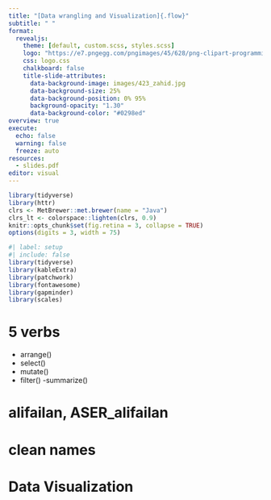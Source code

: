 ```yaml
---
title: "[Data wrangling and Visualization]{.flow}"
subtitle: " "
format:
  revealjs:
    theme: [default, custom.scss, styles.scss]
    logo: "https://e7.pngegg.com/pngimages/45/628/png-clipart-programming-language-computational-statistics-rstudio-others-blue-angle.png"
    css: logo.css
    chalkboard: false
    title-slide-attributes:
      data-background-image: images/423_zahid.jpg
      data-background-size: 25%
      data-background-position: 0% 95%
      background-opacity: "1.30"
      data-background-color: "#0298ed"
overview: true
execute:
  echo: false
  warning: false
  freeze: auto
resources:
  - slides.pdf
editor: visual
---
```


```r
library(tidyverse)
library(httr)
clrs <- MetBrewer::met.brewer(name = "Java")
clrs_lt <- colorspace::lighten(clrs, 0.9)
knitr::opts_chunk$set(fig.retina = 3, collapse = TRUE)
options(digits = 3, width = 75)
```

```r
#| label: setup
#| include: false
library(tidyverse)
library(kableExtra)
library(patchwork)
library(fontawesome)
library(gapminder)
library(scales)
```

# [5 verbs]{.flow} {background-color="white"}

- arrange()
- select()
- mutate()
- filter()
-summarize()

# [alifailan, ASER_alifailan]{.flow}{background-color="white"}


# [clean names]{.flow}{background-color="white"}

#  [Data Visualization]{.flow} {background-color="#0298ed"}

